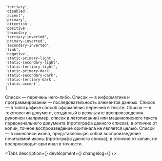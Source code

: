 

    'tertiary',
    'disabled',
    'accent',
    'primary',
    'attention',
    'positive',
    'secondary',
    'tertiary-inverted',
    'primary-inverted',
    'secondary-inverted',
    'link',
    'negative',
    'static-primary-light',
    'static-secondary-light',
    'static-tertiary-light',
    'static-primary-dark',
    'static-secondary-dark',
    'static-tertiary-dark',
    'static-accent',
    ]

<Meta title='Components/List' component={List} id='List' />

<Story name='List'>
    <List
        tag={select('tag', TAG, 'ul')}
        marker={text('marker', '')}
        className={text('className', '')}
        dataTestId={text('dataTestId', '')}
        colorMarker={select('colorMarker', COLOR, 'primary')}
    >
        <List.Item 
            caption={text('caption', '')}
        >
            <Typography.Text tag='span' view='primary-medium' color='primary'>
                Список — перечень чего-либо.
            </Typography.Text>
        </List.Item>
        <List.Item>
            <Typography.Text tag='span' view='primary-medium' color='primary'>
                Список — в информатике и программировании — последовательность элементов данных.
            </Typography.Text>
        </List.Item>
        <List.Item>
            <Typography.Text tag='span' view='primary-medium' color='primary'>
                Список — в типографике способ оформления перечней в тексте.
            </Typography.Text>
        </List.Item>
        <List.Item>
            <Typography.Text tag='span' view='primary-medium' color='primary'>
                Список — в текстологии документ, созданный в результате воспроизведения рукописи
                (например, список в летописании) или машинописного текста первоначального документа
                (протографа данного списка); в отличие от копии, точное воспроизведение оригинала не
                является целью.
            </Typography.Text>
        </List.Item>
        <List.Item>
            <Typography.Text tag='span' view='primary-medium' color='primary'>
                Список — в иконописи икона, представляющая собой воспроизведение почитаемой иконы
                (протографа данного списка); в отличие от копии, не воспроизводит оригинал в точности.
            </Typography.Text>
        </List.Item>
    </List>
</Story>

<ComponentHeader
    name='List'
    version={version}
    package='@alfalab/core-components/list'
    design='https://www.figma.com/file/cdNnkh2QdxuvYLrBm4cubM/Web-%3A%3A-Core-Default-Components?node-id=367%3A26194'
    children='Компонент для создания списков.'
/>

<Tabs
    description={<Description />}
    development={<Development />}
    changelog={<Changelog />}
/>

